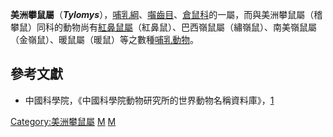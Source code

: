 {{Automatic taxobox
| taxon = Tylomys
| authority = Peters, 1866
| image = Oryzomys couesi, Tylomys panamensis.jpg
| image_caption = ''Oryzomys couesi''，''Tylomys panamensis''
}}

'''美洲攀鼠屬'''（'''''Tylomys'''''），[[哺乳綱|哺乳綱]]、[[囓齒目|囓齒目]]、[[倉鼠科|倉鼠科]]的一屬，而與美洲攀鼠屬（稽攀鼠）同科的動物尚有[[紅鼻鼠屬|紅鼻鼠屬]]（紅鼻鼠）、巴西嶺鼠屬（繡嶺鼠）、南美嶺鼠屬（金嶺鼠）、暖鼠屬（暖鼠）等之數種[[哺乳動物|哺乳動物]]。

==參考文獻==
*中國科學院，《中國科學院動物研究所的世界動物名稱資料庫》，[https://web.archive.org/web/20050718232917/http://vzd.brim.ac.cn/division/fauna/index.asp]

{{Taxonbar}}
[[Category:美洲攀鼠屬|Category:美洲攀鼠屬]]
[[Category:倉鼠科|M]]
[[Category:1866年描述的分类群|M]]